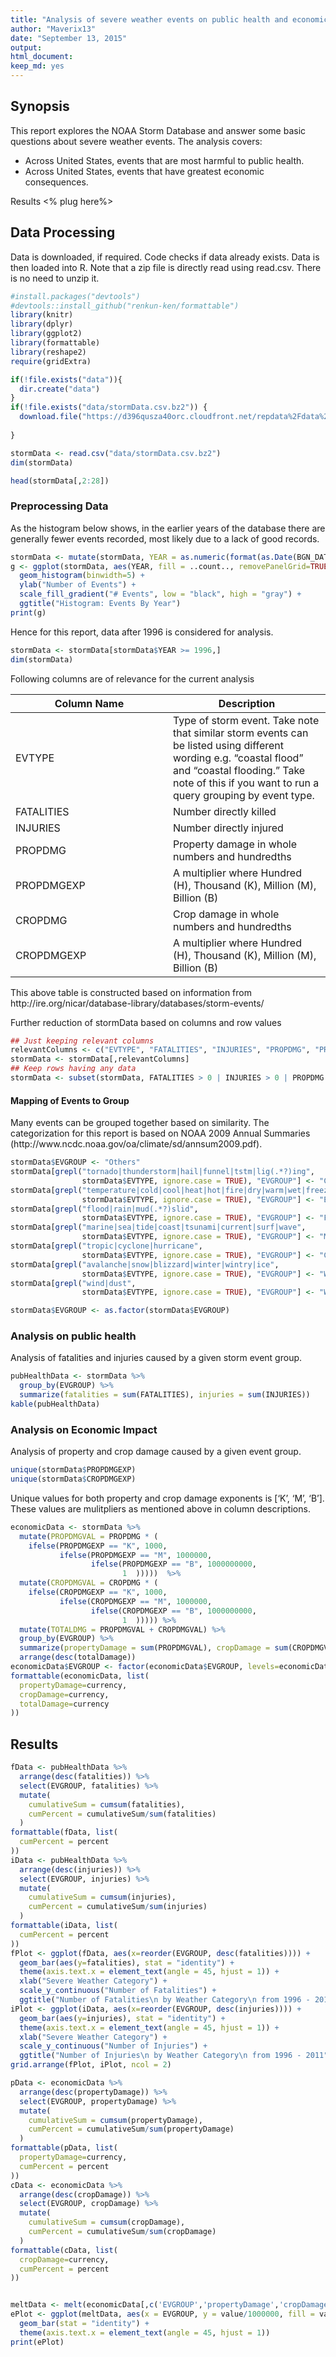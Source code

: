 ```yaml
---
title: "Analysis of severe weather events on public health and economic consequences across United States"
author: "Maverix13"
date: "September 13, 2015"
output: 
html_document: 
keep_md: yes
---
```


## Synopsis
This report explores  the NOAA Storm Database and answer some basic questions about severe weather events. 
The analysis covers:

* Across United States, events that are most harmful to public health.
* Across United States, events that have greatest economic consequences.

Results <% plug here%>

## Data Processing

Data is downloaded, if required. Code checks if data already exists. Data is then loaded into R. 
Note that a zip file is directly read using read.csv. There is no need to unzip it.
```r
#install.packages("devtools")
#devtools::install_github("renkun-ken/formattable")
library(knitr)
library(dplyr)
library(ggplot2)
library(formattable)
library(reshape2)
require(gridExtra)
```
```r
if(!file.exists("data")){
  dir.create("data")
}
if(!file.exists("data/stormData.csv.bz2")) {
  download.file("https://d396qusza40orc.cloudfront.net/repdata%2Fdata%2FStormData.csv.bz2", "data/stormData.csv.bz2", method = "curl")
  
}

stormData <- read.csv("data/stormData.csv.bz2")
dim(stormData)
```
```r
head(stormData[,2:28])
```

### Preprocessing Data
As the histogram below shows, in the earlier years of the database there are generally fewer events recorded, most likely due to a lack of good records. 
```r
stormData <- mutate(stormData, YEAR = as.numeric(format(as.Date(BGN_DATE, format = "%m/%d/%Y %H:%M:%S"), "%Y")))
g <- ggplot(stormData, aes(YEAR, fill = ..count.., removePanelGrid=TRUE,removePanelBorder=TRUE)) +
  geom_histogram(binwidth=5) + 
  ylab("Number of Events") +
  scale_fill_gradient("# Events", low = "black", high = "gray") +
  ggtitle("Histogram: Events By Year")
print(g)
```

Hence for this report, data after 1996 is considered for analysis.

```r
stormData <- stormData[stormData$YEAR >= 1996,]
dim(stormData)
```

Following columns are of relevance for the current analysis

Column Name | Description
------------|------------
EVTYPE      | Type of storm event. Take note that similar storm events can be listed using different wording e.g. “coastal flood” and “coastal flooding.” Take note of this if you want to run a query grouping by event type. 
FATALITIES  | Number directly killed
INJURIES    | Number directly injured
PROPDMG		  |	Property damage in whole numbers and hundredths
PROPDMGEXP	|	A multiplier where Hundred (H), Thousand (K), Million (M), Billion (B)
CROPDMG		  |	Crop damage in whole numbers and hundredths
CROPDMGEXP	|	A multiplier where Hundred (H), Thousand (K), Million (M), Billion (B)

This above table is constructed based on information from http://ire.org/nicar/database-library/databases/storm-events/

Further reduction of stormData based on columns and row values

```r
## Just keeping relevant columns
relevantColumns <- c("EVTYPE", "FATALITIES", "INJURIES", "PROPDMG", "PROPDMGEXP", "CROPDMG", "CROPDMGEXP")
stormData <- stormData[,relevantColumns]
## Keep rows having any data
stormData <- subset(stormData, FATALITIES > 0 | INJURIES > 0 | PROPDMG > 0 | CROPDMG > 0)


```

#### Mapping of Events to Group
Many events can be grouped together based on similarity. The categorization for this report is based on NOAA 2009 Annual Summaries (http://www.ncdc.noaa.gov/oa/climate/sd/annsum2009.pdf).

```r
stormData$EVGROUP <- "Others"
stormData[grepl("tornado|thunderstorm|hail|funnel|tstm|lig(.*?)ing", 
                stormData$EVTYPE, ignore.case = TRUE), "EVGROUP"] <- "Convection"
stormData[grepl("temperature|cold|cool|heat|hot|fire|dry|warm|wet|freez", 
                stormData$EVTYPE, ignore.case = TRUE), "EVGROUP"] <- "Extreme Temperature"
stormData[grepl("flood|rain|mud(.*?)slid", 
                stormData$EVTYPE, ignore.case = TRUE), "EVGROUP"] <- "Flood"
stormData[grepl("marine|sea|tide|coast|tsunami|current|surf|wave", 
                stormData$EVTYPE, ignore.case = TRUE), "EVGROUP"] <- "Marine"
stormData[grepl("tropic|cyclone|hurricane", 
                stormData$EVTYPE, ignore.case = TRUE), "EVGROUP"] <- "Cyclone"
stormData[grepl("avalanche|snow|blizzard|winter|wintry|ice", 
                stormData$EVTYPE, ignore.case = TRUE), "EVGROUP"] <- "Winter"
stormData[grepl("wind|dust", 
                stormData$EVTYPE, ignore.case = TRUE), "EVGROUP"] <- "Wind"

stormData$EVGROUP <- as.factor(stormData$EVGROUP)
```

### Analysis on public health
Analysis of fatalities and injuries caused by a given storm event group. 

```r
pubHealthData <- stormData %>% 
  group_by(EVGROUP) %>% 
  summarize(fatalities = sum(FATALITIES), injuries = sum(INJURIES))
kable(pubHealthData)
```

### Analysis on Economic Impact
Analysis of property and crop damage caused by a given event group. 
```r
unique(stormData$PROPDMGEXP)
unique(stormData$CROPDMGEXP)
```
Unique values for both property and crop damage exponents is ['K', 'M', 'B']. These values are mulitpliers as mentioned above in column descriptions.

```r
economicData <- stormData %>% 
  mutate(PROPDMGVAL = PROPDMG * (
    ifelse(PROPDMGEXP == "K", 1000,
           ifelse(PROPDMGEXP == "M", 1000000,
                  ifelse(PROPDMGEXP == "B", 1000000000,
                         1  )))))  %>% 
  mutate(CROPDMGVAL = CROPDMG * (
    ifelse(CROPDMGEXP == "K", 1000,
           ifelse(CROPDMGEXP == "M", 1000000,
                  ifelse(CROPDMGEXP == "B", 1000000000,
                         1  ))))) %>%
  mutate(TOTALDMG = PROPDMGVAL + CROPDMGVAL) %>%
  group_by(EVGROUP) %>%
  summarize(propertyDamage = sum(PROPDMGVAL), cropDamage = sum(CROPDMGVAL), totalDamage = sum(TOTALDMG)) %>%
  arrange(desc(totalDamage))
economicData$EVGROUP <- factor(economicData$EVGROUP, levels=economicData$EVGROUP)
formattable(economicData, list(
  propertyDamage=currency,
  cropDamage=currency,
  totalDamage=currency
))
```

## Results
```r
fData <- pubHealthData %>%
  arrange(desc(fatalities)) %>%
  select(EVGROUP, fatalities) %>%
  mutate(
    cumulativeSum = cumsum(fatalities),
    cumPercent = cumulativeSum/sum(fatalities)
  )
formattable(fData, list(
  cumPercent = percent
))
iData <- pubHealthData %>%
  arrange(desc(injuries)) %>%
  select(EVGROUP, injuries) %>%
  mutate(
    cumulativeSum = cumsum(injuries),
    cumPercent = cumulativeSum/sum(injuries)
  )
formattable(iData, list(
  cumPercent = percent
))
fPlot <- ggplot(fData, aes(x=reorder(EVGROUP, desc(fatalities)))) +
  geom_bar(aes(y=fatalities), stat = "identity") +
  theme(axis.text.x = element_text(angle = 45, hjust = 1)) +
  xlab("Severe Weather Category") +
  scale_y_continuous("Number of Fatalities") +
  ggtitle("Number of Fatalities\n by Weather Category\n from 1996 - 2011")
iPlot <- ggplot(iData, aes(x=reorder(EVGROUP, desc(injuries)))) +
  geom_bar(aes(y=injuries), stat = "identity") +
  theme(axis.text.x = element_text(angle = 45, hjust = 1)) +
  xlab("Severe Weather Category") +
  scale_y_continuous("Number of Injuries") +
  ggtitle("Number of Injuries\n by Weather Category\n from 1996 - 2011")
grid.arrange(fPlot, iPlot, ncol = 2)

pData <- economicData %>%
  arrange(desc(propertyDamage)) %>%
  select(EVGROUP, propertyDamage) %>%
  mutate(
    cumulativeSum = cumsum(propertyDamage),
    cumPercent = cumulativeSum/sum(propertyDamage)
  )
formattable(pData, list(
  propertyDamage=currency,
  cumPercent = percent
))
cData <- economicData %>%
  arrange(desc(cropDamage)) %>%
  select(EVGROUP, cropDamage) %>%
  mutate(
    cumulativeSum = cumsum(cropDamage),
    cumPercent = cumulativeSum/sum(cropDamage)
  )
formattable(cData, list(
  cropDamage=currency,
  cumPercent = percent
))


meltData <- melt(economicData[,c('EVGROUP','propertyDamage','cropDamage')], id.var="EVGROUP")
ePlot <- ggplot(meltData, aes(x = EVGROUP, y = value/1000000, fill = variable)) + 
  geom_bar(stat = "identity") +
  theme(axis.text.x = element_text(angle = 45, hjust = 1))
print(ePlot)

```

